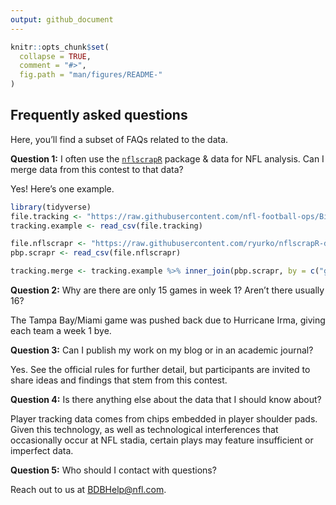 ```yaml
---
output: github_document
---
```


<!-- README.md is generated from README.Rmd. Please edit that file -->

```r
knitr::opts_chunk$set(
  collapse = TRUE,
  comment = "#>",
  fig.path = "man/figures/README-"
)
```

## Frequently asked questions

Here, you'll find a subset of FAQs related to the data. 

**Question 1:** I often use the [`nflscrapR`](https://github.com/ryurko/nflscrapr) package & data for NFL analysis. Can I merge data from this contest to that data? 

Yes! Here's one example.

```r
library(tidyverse)
file.tracking <- "https://raw.githubusercontent.com/nfl-football-ops/Big-Data-Bowl/master/Data/tracking_gameId_2017090700.csv"
tracking.example <- read_csv(file.tracking)

file.nflscrapr <- "https://raw.githubusercontent.com/ryurko/nflscrapR-data/master/play_by_play_data/regular_season/reg_pbp_2017.csv"
pbp.scrapr <- read_csv(file.nflscrapr) 

tracking.merge <- tracking.example %>% inner_join(pbp.scrapr, by = c("gameId" = "game_id", "playId" = "play_id"))
```

**Question 2:** Why are there are only 15 games in week 1? Aren’t there usually 16?

The Tampa Bay/Miami game was pushed back due to Hurricane Irma, giving each team a week 1 bye.

**Question 3:** Can I publish my work on my blog or in an academic journal?

Yes. See the official rules for further detail, but participants are invited to share ideas and findings that stem from this contest. 

**Question 4:** Is there anything else about the data that I should know about?

Player tracking data comes from chips embedded in player shoulder pads. Given this technology, as well as technological interferences that occasionally occur at NFL stadia, certain plays may feature insufficient or imperfect data. 

**Question 5:** Who should I contact with questions?

Reach out to us at <BDBHelp@nfl.com>.
